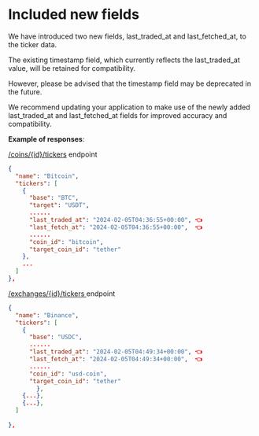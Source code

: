 # Included new fields

We have introduced two new fields, last_traded_at and last_fetched_at, to the ticker data. 

The existing timestamp field, which currently reflects the last_traded_at value, will be retained for compatibility. 

However, please be advised that the timestamp field may be deprecated in the future. 

We recommend updating your application to make use of the newly added last_traded_at and last_fetched_at fields for improved accuracy and compatibility.

**Example of responses**: 

[/coins/{id}/tickers](/reference/coins-id-tickers) endpoint

```json JSON
{
  "name": "Bitcoin",
  "tickers": [
    {
      "base": "BTC",
      "target": "USDT",
      ......
      "last_traded_at": "2024-02-05T04:36:55+00:00", 👈
      "last_fetch_at": "2024-02-05T04:36:55+00:00",  👈
      ......
      "coin_id": "bitcoin",
      "target_coin_id": "tether"
    },
    ...
  ]
},
```

[/exchanges/{id}/tickers ](/reference/exchanges-id-tickers)endpoint

```json JSON
{
  "name": "Binance",
  "tickers": [
    {
      "base": "USDC",
      ......
      "last_traded_at": "2024-02-05T04:49:34+00:00", 👈
      "last_fetch_at": "2024-02-05T04:49:34+00:00",  👈
      ......
      "coin_id": "usd-coin",
      "target_coin_id": "tether"
		},
    {...},
    {...},
  ]
  
},
```